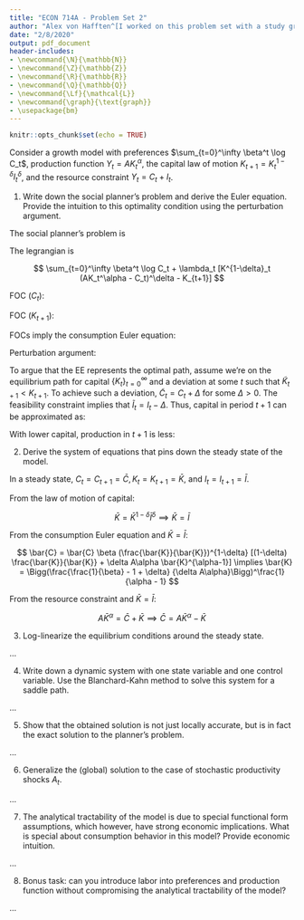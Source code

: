 ```yaml
---
title: "ECON 714A - Problem Set 2"
author: "Alex von Hafften^[I worked on this problem set with a study group of Michael Nattinger, Andrew Smith, and Ryan Mather. I also discussed problems with Sarah Bass, Emily Case, Danny Edgel, and Katherine Kwok.]"
date: "2/8/2020"
output: pdf_document
header-includes:
- \newcommand{\N}{\mathbb{N}}
- \newcommand{\Z}{\mathbb{Z}}
- \newcommand{\R}{\mathbb{R}}
- \newcommand{\Q}{\mathbb{Q}}
- \newcommand{\Lf}{\mathcal{L}}
- \newcommand{\graph}{\text{graph}}
- \usepackage{bm}
---
```


```r
knitr::opts_chunk$set(echo = TRUE)
```

Consider a growth model with preferences $\sum_{t=0}^\infty \beta^t \log C_t$, production function $Y_t=AK_t^\alpha$, the capital law of motion $K_{t+1}=K^{1-\delta}_t I^\delta_t$, and the resource constraint $Y_t=C_t+I_t$.

1. Write down the social planner’s problem and derive the Euler equation. Provide the intuition to this optimality condition using the perturbation argument.

The social planner's problem is

\begin{align*}
\max_{\{C_t, K_t\}_{t=0}^\infty} & \sum_{t=0}^\infty \beta^t \log C_t \\
\text{s.t. } AK_t^\alpha &= C_t+I_t \\
K_{t+1} &= K^{1-\delta}_t I^\delta_t \\
\implies
\max_{\{C_t, K_t\}_{t=0}^\infty} & \sum_{t=0}^\infty \beta^t \log C_t \\
\text{s.t. } 0 &= K^{1-\delta}_t (AK_t^\alpha - C_t)^\delta - K_{t+1}
\end{align*}

The legrangian is

$$
\sum_{t=0}^\infty \beta^t \log C_t + \lambda_t [K^{1-\delta}_t (AK_t^\alpha - C_t)^\delta - K_{t+1}]
$$

FOC ($C_t$):

\begin{align*}
0 &= \frac{\beta^t}{C_t} - \lambda_t \delta K^{1-\delta}_t (AK_t^\alpha - C_t)^{\delta-1} \\
\lambda_t &= \frac{\beta^t}{C_t\delta K^{1-\delta}_t I_t^{\delta-1}}
\end{align*}

\pagebreak

FOC ($K_{t+1}$):

\begin{align*}
0 &= -\lambda_t + \lambda_{t+1}[(1-\delta)  K^{-\delta}_{t+1} (AK_{t+1}^\alpha - C_{t+1})^\delta + \delta  K^{1-\delta}_{t+1} (AK_{t+1}^\alpha - C_{t+1})^{\delta-1}A\alpha K_{t+1}^{\alpha-1}]\\
\frac{\lambda_t}{\lambda_{t+1}} &= (1-\delta) (\frac{I_{t+1}}{K_{t+1}})^\delta + \delta  (\frac{I_{t+1}}{K_{t+1}})^{\delta-1}A\alpha K_{t+1}^{\alpha-1}
\end{align*}

FOCs imply the consumption Euler equation:

\begin{align*}
\frac{(\frac{\beta^t}{C_t\delta K^{1-\delta}_t I_t^{\delta-1}})}
{(\frac{\beta^{t+1}}{C_{t+1} \delta K^{1-\delta}_{t+1} I_{t+1}^{\delta-1}})} 
&= (1-\delta) (\frac{I_{t+1}}{K_{t+1}})^\delta + \delta  (\frac{I_{t+1}}{K_{t+1}})^{\delta-1}A\alpha K_{t+1}^{\alpha-1} \\
\frac{C_{t+1}  K^{1-\delta}_{t+1} I_{t+1}^{\delta-1}}
{\beta C_t K^{1-\delta}_t I_t^{\delta-1}}
&= (1-\delta) (\frac{I_{t+1}}{K_{t+1}})^\delta + \delta  (\frac{I_{t+1}}{K_{t+1}})^{\delta-1}A\alpha K_{t+1}^{\alpha-1} \\
C_{t+1}  
&= C_t \beta 
(\frac{ K_t }{K_{t+1} })^{1-\delta}
(\frac{ I_t}{I_{t+1}})^{\delta-1}
[(1-\delta) (\frac{I_{t+1}}{K_{t+1}})^\delta + \delta  (\frac{I_{t+1}}{K_{t+1}})^{\delta-1}A\alpha K_{t+1}^{\alpha-1}] \\
C_{t+1}  
&= C_t \beta 
\Bigg(\frac{K_t}{I_t}\Bigg)^{1-\delta}
\Bigg[(1-\delta) \frac{I_{t+1}}{K_{t+1}} + \delta  A\alpha K_{t+1}^{\alpha-1}\Bigg]
\end{align*}

Perturbation argument:

To argue that the EE represents the optimal path, assume we're on the equilibrium path for capital $\{K_t\}_{t=0}^\infty$ and a deviation at some $t$ such that $\tilde{K}_{t+1} < K_{t+1}$. To achieve such a deviation, $\tilde{C}_t = C_t + \Delta$ for some $\Delta > 0$. The feasibility constraint implies that $\tilde{I}_t = I_t - \Delta$.  Thus, capital in period $t+1$ can be approximated as:

\begin{align*}
\tilde{K}_{t+1} 
&= \tilde{K}_t^{1-\delta} \tilde{I}_t^\delta \\
&= K_t^{1-\delta} (I_t - \Delta)^\delta \\
&\approx K_t^{1-\delta} I_t^{\delta} - \delta K_t^{1-\delta}I_t^{\delta-1} \Delta \\
&= K_{t+1} -  K_{t+1}\frac{\delta \Delta}{I_t}
\end{align*}

With lower capital, production in $t+1$ is less:

\begin{align*}
\tilde{Y}_{t+1} 
&= A\tilde{K}_{t+1}^\alpha \\
&= A\Bigg(K_{t+1} - \frac{\delta K_{t+1} \Delta}{I_t}\Bigg)^\alpha \\
&\approx  AK_{t+1}^\alpha - A \alpha K_{t+1}^{\alpha - 1}\frac{\delta K_{t+1} \Delta}{I_t}\\ 
&= Y_{t+1} - Y_{t+1}\frac{ \alpha \delta \Delta}{I_t}
\end{align*}


2. Derive the system of equations that pins down the steady state of the model.

In a steady state, $C_t = C_{t+1} = \bar{C}, K_t = K_{t+1} = \bar{K}$, and $I_t = I_{t+1} = \bar{I}$.  

From the law of motion of capital:

$$
\bar{K}=\bar{K}^{1-\delta} \bar{I}^\delta \implies \bar{K} = \bar{I}
$$

From the consumption Euler equation and $\bar{K} = \bar{I}$:

$$
\bar{C} 
= \bar{C} \beta 
(\frac{\bar{K}}{\bar{K}})^{1-\delta}
[(1-\delta) \frac{\bar{K}}{\bar{K}} + \delta  A\alpha \bar{K}^{\alpha-1}] 
\implies
\bar{K} = \Bigg(\frac{\frac{1}{\beta} - 1 + \delta}
{\delta  A\alpha}\Bigg)^\frac{1}{\alpha - 1}
$$

From the resource constraint and $\bar{K} = \bar{I}$:

$$
A\bar{K}^\alpha = \bar{C}+\bar{K} \implies  \bar{C} = A\bar{K}^\alpha -\bar{K} 
$$

3. Log-linearize the equilibrium conditions around the steady state.

...

4. Write down a dynamic system with one state variable and one control variable. Use the Blanchard-Kahn method to solve this system for a saddle path.

...

5. Show that the obtained solution is not just locally accurate, but is in fact the exact solution to the planner’s problem.

...

6. Generalize the (global) solution to the case of stochastic productivity shocks $A_t$.

...

7. The analytical tractability of the model is due to special functional form assumptions, which however, have strong economic implications. What is special about consumption behavior in this model? Provide economic intuition.

...

8. Bonus task: can you introduce labor into preferences and production function without compromising the analytical tractability of the model?

...